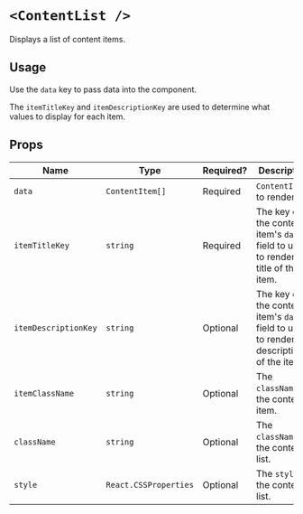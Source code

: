 
# `<ContentList />`

Displays a list of content items.


<ComponentDemo Component={ContentListExample}  />


## Usage

Use the `data` key to pass data into the component.

The `itemTitleKey` and `itemDescriptionKey` are used to determine what values to display for each item.

## Props

| Name                 | Type                  | Required? | Description                                                                              |
| -------------------- | --------------------- | --------- | ---------------------------------------------------------------------------------------- |
| `data`               | `ContentItem[]`       | Required  | `ContentItem`s to render                                                                 |
| `itemTitleKey`       | `string`              | Required  | The key of the content item's `data` field to use to render the title of the item.       |
| `itemDescriptionKey` | `string`              | Optional  | The key of the content item's `data` field to use to render the description of the item. |
| `itemClassName`      | `string`              | Optional  | The `className` of the content item.                                                     |
| `className`          | `string`              | Optional  | The `className` of the content list.                                                     |
| `style`              | `React.CSSProperties` | Optional  | The `style` of the content list.                                                         |
